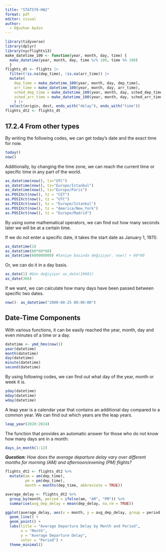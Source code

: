 ```yaml
---
title: "STAT570-HW2"
format: pdf
editor: visual
author: 
  - Oğuzhan Aydın
---
```


```r
library(tidyverse) 
library(dplyr) 
library(nycflights13) 
make_datetime_100 <- function(year, month, day, time) {
  make_datetime(year, month, day, time %/% 100, time %% 100)
  } 
flights_dt <- flights |>
  filter(!is.na(dep_time), !is.na(arr_time)) |>
  mutate(
    dep_time = make_datetime_100(year, month, day, dep_time),
    arr_time = make_datetime_100(year, month, day, arr_time),
    sched_dep_time = make_datetime_100(year, month, day, sched_dep_time),
    sched_arr_time = make_datetime_100(year, month, day, sched_arr_time)
    ) |>    
  select(origin, dest, ends_with("delay"), ends_with("time"))
flights_dt2 <- flights_dt
```

## 17.2.4 **From other types**

By writing the following codes, we can get today's date and the exact time for now.

```r
today() 
now()
```

Additionally, by changing the time zone, we can reach the current time or specific time in any part of the world.

```r
as_datetime(now(), tz="UTC") 
as_datetime(now(), tz="Europe/Istanbul") 
as_datetime(now(), tz="Europe/Paris") 
as.POSIXct(now(), tz = "CET") 
as.POSIXct(now(), tz = "UTC") 
as.POSIXct(now(), tz = "Europe/Istanbul") 
as.POSIXct(now(), tz = "America/New_York") 
as.POSIXct(now(), tz = "Europe/Madrid")
```

By using some mathematical operators, we can find out how many seconds later we will be at a certain time.

If we do not enter a specific date, it takes the start date as January 1, 1970.

```r
as_datetime(1) 
as_datetime(60*60*60) 
as_datetime(600000000) #Saniye bazında değişiyor. now() + 60*60 
```

Or, we can do it in a day basis.

```r
as_date(1) #Gün değişiyor as_date(19681)
as_date(366)
```

If we want, we can calculate how many days have been passed between specific two dates.

```r
now()- as_datetime("2000-08-25 00:00:00")
```

## Date-Time Components

With various functions, it can be easily reached the year, month, day and even minutes of a time or a day.

```r
datetime <- ymd_hms(now()) 
year(datetime) 
month(datetime) 
day(datetime) 
minute(datetime) 
second(datetime)
```

By using following codes, we can find out what day of the year, month or week it is.

```r
yday(datetime)  
mday(datetime) 
wday(datetime) 
```

A leap year is a calendar year that contains an additional day compared to a common year. We can find out which years are the leap years.

```r
leap_year(2020:2024)
```

The function that provides an automatic answer for those who do not know how many days are in a month:

```r
days_in_month(1:12)
```

***Question:** How does the average departure delay vary over different months for morning (AM) and afternoon/evening (PM) flights?*

```r
flights_dt2 <- flights_dt2 %>%
  mutate(am = am(dep_time),
         pm = pm(dep_time),
         month = months(dep_time, abbreviate = TRUE))

average_delay <- flights_dt2 %>%
  group_by(month, period = ifelse(am, "AM", "PM")) %>%
  summarise(avg_dep_delay = mean(dep_delay, na.rm = TRUE))

ggplot(average_delay, aes(x = month, y = avg_dep_delay, group = period, color = period)) +
  geom_line() +
  geom_point() +
  labs(title = "Average Departure Delay by Month and Period",
       x = "Month",
       y = "Average Departure Delay",
       color = "Period") +
  theme_minimal() 
```
